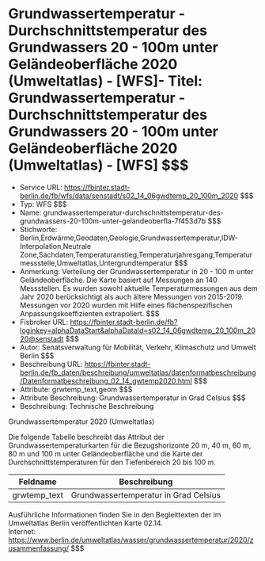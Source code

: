 # Grundwassertemperatur - Durchschnittstemperatur des Grundwassers 20 - 100m unter Geländeoberfläche 2020 (Umweltatlas) - [WFS]- Titel: Grundwassertemperatur - Durchschnittstemperatur des Grundwassers 20 - 100m unter Geländeoberfläche 2020 (Umweltatlas) - [WFS] $$$
- Service URL: https://fbinter.stadt-berlin.de/fb/wfs/data/senstadt/s02_14_06gwdtemp_20_100m_2020 $$$
- Typ: WFS $$$
- Name: grundwassertemperatur-durchschnittstemperatur-des-grundwassers-20-100m-unter-gelandeoberfla-7f453d7b $$$
- Stichworte: Berlin,Erdwärme,Geodaten,Geologie,Grundwassertemperatur,IDW-Interpolation,Neutrale Zone,Sachdaten,Temperaturanstieg,Temperaturjahresgang,Temperaturmessstelle,Umweltatlas,Untergrundtemperatur $$$
- Anmerkung: Verteilung der Grundwassertemperatur in 20 - 100 m unter Geländeoberfläche. Die Karte basiert auf Messungen an 140 Messstellen. Es wurden sowohl aktuelle Temperaturmessungen aus dem Jahr 2020 berücksichtigt als auch ältere Messungen von 2015-2019. Messungen vor 2020 wurden mit Hilfe eines flächenspezifischen Anpassungskoeffizienten extrapoliert. $$$
- Fisbroker URL: https://fbinter.stadt-berlin.de/fb?loginkey=alphaDataStart&alphaDataId=s02_14_06gwdtemp_20_100m_2020@senstadt $$$
- Autor: Senatsverwaltung für Mobilität, Verkehr, Klimaschutz und Umwelt Berlin $$$
- Beschreibung URL: https://fbinter.stadt-berlin.de/fb_daten/beschreibung/umweltatlas/datenformatbeschreibung/Datenformatbeschreibung_02_14_gwtemp2020.html $$$
- Attribute: grwtemp_text,geom $$$
- Attribute Beschreibung: Grundwassertemperatur in Grad Celsius $$$
- Beschreibung: Technische Beschreibung 

Grundwassertemperatur 2020 (Umweltatlas)

Die folgende Tabelle beschreibt das Attribut der Grundwassertemperaturkarten für die Bezugshorizonte 20 m, 40 m, 60 m, 80 m und 100 m unter Geländeoberfläche und die Karte der Durchschnittstemperaturen für den Tiefenbereich 20 bis 100 m.

| **Feldname**  | **Beschreibung**                      |
| ------------- | ------------------------------------- |
| grwtemp\_text | Grundwassertemperatur in Grad Celsius |

Ausführliche Informationen finden Sie in den Begleittexten der im Umweltatlas Berlin veröffentlichten Karte 02.14.  
Internet: https://www.berlin.de/umweltatlas/wasser/grundwassertemperatur/2020/zusammenfassung/ $$$
